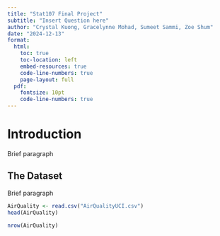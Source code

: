 ```yaml
---
title: "Stat107 Final Project"
subtitle: "Insert Question here"
author: "Crystal Kuong, Gracelynne Mohad, Sumeet Sammi, Zoe Shum"
date: "2024-12-13"
format:
  html:
    toc: true
    toc-location: left
    embed-resources: true
    code-line-numbers: true
    page-layout: full
  pdf:
    fontsize: 10pt
    code-line-numbers: true
---
```


# Introduction

Brief paragraph

## The Dataset

Brief paragraph

```r
AirQuality <- read.csv("AirQualityUCI.csv")
head(AirQuality)

nrow(AirQuality)
```
